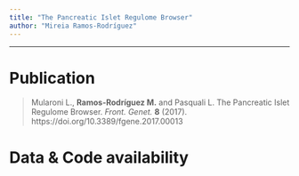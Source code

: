 ```yaml
---
title: "The Pancreatic Islet Regulome Browser"
author: "Mireia Ramos-Rodríguez"
---
```


***

# Publication

> Mularoni L., **Ramos-Rodríguez M.** and Pasquali L. The Pancreatic Islet Regulome Browser. *Front. Genet.* **8** (2017). https://doi.org/10.3389/fgene.2017.00013

# Data & Code availability

